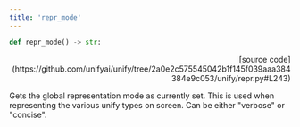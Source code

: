 ```yaml
---
title: 'repr_mode'
---
```


```python
def repr_mode() -> str:
```

<p align="right">[source code](https://github.com/unifyai/unify/tree/2a0e2c575545042b1f145f039aaa384384e9c053/unify/repr.py#L243)</p>

Gets the global representation mode as currently set. This is used when representing
the various unify types on screen. Can be either "verbose" or "concise".